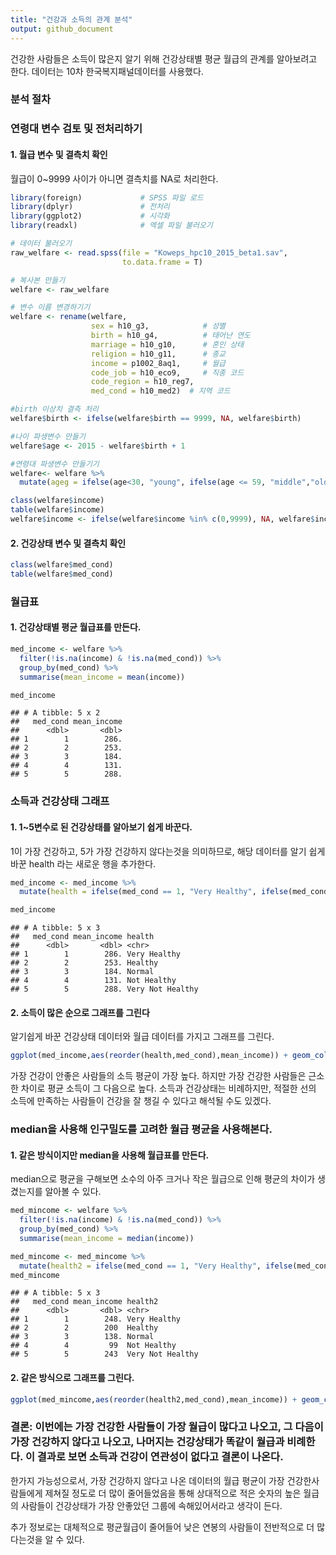 ---
title: "건강과 소득의 관계 분석"
output: github_document
---
건강한 사람들은 소득이 많은지 알기 위해 건강상태별 평균 월급의 관계를 알아보려고 한다. 데이터는 10차 한국복지패널데이터를
사용했다.

### 분석 절차

### 연령대 변수 검토 및 전처리하기

#### 1\. 월급 변수 및 결측치 확인

월급이 0~9999 사이가 아니면 결측치를 NA로 처리한다.



```{r, include=F}
library(foreign)             # SPSS 파일 로드
library(dplyr)               # 전처리
library(ggplot2)             # 시각화
library(readxl)              # 엑셀 파일 불러오기

# 데이터 불러오기
raw_welfare <- read.spss(file = "Koweps_hpc10_2015_beta1.sav",
                         to.data.frame = T)

# 복사본 만들기
welfare <- raw_welfare

# 변수 이름 변경하기기
welfare <- rename(welfare,
                  sex = h10_g3,            # 성별
                  birth = h10_g4,          # 태어난 연도
                  marriage = h10_g10,      # 혼인 상태
                  religion = h10_g11,      # 종교
                  income = p1002_8aq1,     # 월급
                  code_job = h10_eco9,     # 직종 코드
                  code_region = h10_reg7,
                  med_cond = h10_med2)  # 지역 코드

#birth 이상치 결측 처리
welfare$birth <- ifelse(welfare$birth == 9999, NA, welfare$birth)

#나이 파생변수 만들기
welfare$age <- 2015 - welfare$birth + 1

#연령대 파생변수 만들기기
welfare<- welfare %>% 
  mutate(ageg = ifelse(age<30, "young", ifelse(age <= 59, "middle","old")))
```

```{r,results=F}
class(welfare$income)
table(welfare$income)
welfare$income <- ifelse(welfare$income %in% c(0,9999), NA, welfare$income)
```


#### 2\. 건강상태 변수 및 결측치 확인

```{r,results=F}
class(welfare$med_cond)
table(welfare$med_cond)
```

### 월급표

#### 1\. 건강상태별 평균 월급표를 만든다.

```{r,results=F,message=F} 
med_income <- welfare %>% 
  filter(!is.na(income) & !is.na(med_cond)) %>% 
  group_by(med_cond) %>% 
  summarise(mean_income = mean(income))

med_income
```

    ## # A tibble: 5 x 2
    ##   med_cond mean_income
    ##      <dbl>       <dbl>
    ## 1        1        286.
    ## 2        2        253.
    ## 3        3        184.
    ## 4        4        131.
    ## 5        5        288.

### 소득과 건강상태 그래프

#### 1\. 1\~5변수로 된 건강상태를 알아보기 쉽게 바꾼다.

1이 가장 건강하고, 5가 가장 건강하지 않다는것을 의미하므로, 해당 데이터를 알기 쉽게 바꾼 health 라는 새로운 행을
추가한다.

```{r,results=F,message=F}
med_income <- med_income %>% 
  mutate(health = ifelse(med_cond == 1, "Very Healthy", ifelse(med_cond == 2,  "Healthy", ifelse(med_cond == 3, "Normal", ifelse(med_cond == 4, "Not Healthy", ifelse(med_cond ==5 , "Very Not Healthy", NA))))))

med_income
```

    ## # A tibble: 5 x 3
    ##   med_cond mean_income health          
    ##      <dbl>       <dbl> <chr>           
    ## 1        1        286. Very Healthy    
    ## 2        2        253. Healthy         
    ## 3        3        184. Normal          
    ## 4        4        131. Not Healthy     
    ## 5        5        288. Very Not Healthy

#### 2\. 소득이 많은 순으로 그래프를 그린다

알기쉽게 바꾼 건강상태 데이터와 월급 데이터를 가지고 그래프를 그린다.

``` {r,results=F}
ggplot(med_income,aes(reorder(health,med_cond),mean_income)) + geom_col(color="green",alpha=0.7,fill="yellowgreen") + labs(x="Health Condition",y="Income") + guides(fill="none") 
```


가장 건강이 안좋은 사람들의 소득 평균이 가장 높다. 하지만 가장 건강한 사람들은 근소한 차이로 평균 소득이 그 다음으로 높다.
소득과 건강상태는 비례하지만, 적절한 선의 소득에 만족하는 사람들이 건강을 잘 챙길 수 있다고 해석될 수도 있겠다.

### median을 사용해 인구밀도를 고려한 월급 평균을 사용해본다.

#### 1\. 같은 방식이지만 median을 사용해 월급표를 만든다.

median으로 평균을 구해보면 소수의 아주 크거나 작은 월급으로 인해 평균의 차이가 생겼는지를 알아볼 수 있다.

``` {r,results=F,message=F}
med_mincome <- welfare %>% 
  filter(!is.na(income) & !is.na(med_cond)) %>% 
  group_by(med_cond) %>% 
  summarise(mean_income = median(income))

med_mincome <- med_mincome %>% 
  mutate(health2 = ifelse(med_cond == 1, "Very Healthy", ifelse(med_cond == 2,  "Healthy", ifelse(med_cond == 3, "Normal", ifelse(med_cond == 4, "Not Healthy", ifelse(med_cond ==5 , "Very Not Healthy", NA))))))
med_mincome
```

    ## # A tibble: 5 x 3
    ##   med_cond mean_income health2         
    ##      <dbl>       <dbl> <chr>           
    ## 1        1        248. Very Healthy    
    ## 2        2        200  Healthy         
    ## 3        3        138. Normal          
    ## 4        4         99  Not Healthy     
    ## 5        5        243  Very Not Healthy

#### 2\. 같은 방식으로 그래프를 그린다.

``` {r,results=F}
ggplot(med_mincome,aes(reorder(health2,med_cond),mean_income)) + geom_col(color="green",alpha=0.7,fill="yellowgreen") + labs(x="Health Condition",y="Income") + guides(fill="none") 
```


### 결론: 이번에는 가장 건강한 사람들이 가장 월급이 많다고 나오고, 그 다음이 가장 건강하지 않다고 나오고, 나머지는 건강상태가 똑같이 월급과 비례한다. 이 결과로 보면 소득과 건강이 연관성이 없다고 결론이 나온다.

한가지 가능성으로서, 가장 건강하지 않다고 나온 데이터의 월급 평균이 가장 건강한사람들에게 제쳐질 정도로 더 많이 줄어들었음을
통해 상대적으로 적은 숫자의 높은 월급의 사람들이 건강상태가 가장 안좋았던 그룹에 속해있어서라고 생각이 든다.

추가 정보로는 대체적으로 평균월급이 줄어들어 낮은 연봉의 사람들이 전반적으로 더 많다는것을 알 수 있다.










